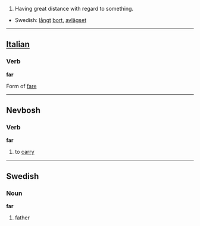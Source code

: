 #Having great distance with regard to something.

*Swedish: [[långt]] [[bort]], [[avlägset]]
----

==[[Italian]]==

=== Verb ===

'''far'''

Form of [[fare]]
----
==Nevbosh==
===Verb===
'''far'''

#to [[carry]]

----
==Swedish==
===Noun===

'''far'''

#father